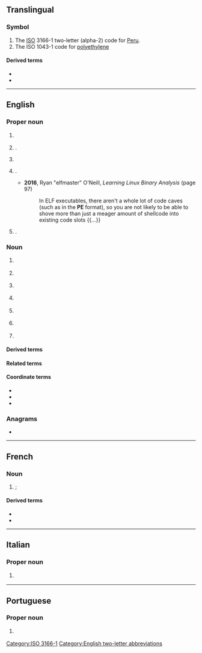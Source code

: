 {{also|Appendix:Variations of "pe"}}
==Translingual==

===Symbol===
{{head|mul|symbol}}

# The [[ISO]] 3166-1 two-letter (alpha-2) code for [[Peru]].
# The ISO 1043-1 code for [[polyethylene]]

====Derived terms====
{{sense|polyethylene}}
* {{l|mul|PE-LD}}
* {{l|mul|PE-HD}}

[[Category:ISO 3166-1]]
[[Category:English two-letter abbreviations]]

----

==English==

===Proper noun===
{{en-proper noun|-|PEs}}

# {{lb|en|geography}} {{initialism of|en|Prince Edward Island}} {{gloss|A Canadian province}}
#: {{coordinate terms|en|AB|BC|MB|NB|NL|NS|NT|NU|ON|QC|SK|YT}}
# {{lb|en|software}} {{initialism of|en|[[portable|Portable]] [[edition|Edition]]|nodot=1}} {{gloss|usually used for a software version}}.
# {{lb|en|software}} {{initialism of|en|Windows Preinstallation Environment|Preinstallation Environment}}
# {{lb|en|software}} {{init of|en|portable executable|Portable Executable|nodot=1}} {{gloss|[[executable]] [[file]] [[format]] used by modern versions of Microsoft Windows}}.
#* '''2016''', Ryan "elfmaster" O'Neill, ''Learning Linux Binary Analysis'' (page 97)
#*: In ELF executables, there aren't a whole lot of code caves (such as in the '''PE''' format), so you are not likely to be able to shove more than just a meager amount of shellcode into existing code slots {{...}}
# {{lb|en|geography}} {{abbreviation of|en|Pernambuco}} {{gloss|a state of [[Brazil]]}}.

===Noun===
{{en-noun|~}}

# {{lb|en|business}} {{initialism of|en|[[professional|Professional]] [[engineer|Engineer]]}}
# {{lb|en|education}} {{initialism of|en|physical education}}
# {{lb|en|education}} {{initialism of|en|preliminary examination|Preliminary Examination}}
# {{lb|en|electronics}} {{initialism of|en|protective earthing}}
# {{lb|en|organic chemistry}} {{initialism of|en|polyethylene}}
# {{lb|en|pathology}} {{initialism of|en|pulmonary embolism}}
# {{lb|en|medicine}} {{initialism of|en|premature ejaculation}}

====Derived terms====
{{der3|en|title=polyethylene|
|HDPE
|LDPE
|PEG
|PEBA
|UHDPE
|UHMWPE
|HMWPE
}}

====Related terms====
{{rel3|en|title=polyethylene|
|EG
|MEG
}}

====Coordinate terms====
{{s|Portable Executable}}
* {{l|en|LE}}
* {{l|en|LX}}
* {{l|en|NE}}

===Anagrams===
* {{anagrams|en|a=ep|EP|ep|ep.}}

----

==French==

===Noun===
{{fr-noun|m|-}}

# {{l|en|PE|gloss=polyethylene}}; {{abbreviation of|fr|polyéthylène}}

====Derived terms====
{{sense|polyéthylène}}
* {{l|mul|PE-BD}}
* {{l|mul|PE-HD}}

----

==Italian==

===Proper noun===
{{it-proper noun}}

# {{abbreviation of|it|Pescara}} {{gloss|city in Abruzzo}}

----

==Portuguese==

===Proper noun===
{{pt-proper noun|m}}

# {{abbreviation of|pt|Pernambuco}} {{gloss|Brazilian state}}